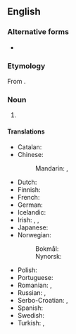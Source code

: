 {{also|by-product}}
==English==
{{wikipedia|by-product}}

===Alternative forms===
* {{l|en|by-product}}

===Etymology===
From {{affix|en|by-|product}}.

===Noun===
{{en-noun}}

# {{alternative form of|by-product|lang=en}}

====Translations====
{{trans-top|secondary or additional product}}
* Catalan: {{t|ca|subproducte|m}}
* Chinese:
*: Mandarin: {{t+|cmn|副產品|sc=Hani}}, {{t+|cmn|副产品|tr=fùchǎnpǐn|sc=Hani}}
* Dutch: {{t+|nl|bijproduct|n}}
* Finnish: {{t+|fi|sivutuote}}
* French: {{t+|fr|sous-produit|m}}
* German: {{t+|de|Nebenprodukt|n}}
* Icelandic: {{t|is|aukaafurð|f}}
* Irish: {{t|ga|fotháirge|m}}, {{t|ga|fothoradh|m}}, {{t|ga|seachtháirge|m}}
* Japanese: {{t+|ja|副産物|tr=ふくさんぶつ, fukusanbutsu|sc=Jpan}}
* Norwegian:
*: Bokmål: {{t|nb|biprodukt|n}}
*: Nynorsk: {{t|nn|biprodukt|n}}
{{trans-mid}}
* Polish: {{t|pl|produkt uboczny|m}}
* Portuguese: {{t+|pt|derivado|m}}
* Romanian: {{t+|ro|subprodus|n}}, {{t+|ro|semifabricat|n}}
* Russian: {{t|ru|побо́чный проду́кт|m}}, {{t+|ru|субпроду́кт|m}}
* Serbo-Croatian: {{t+|sh|nusproizvod|m}}, {{t|sh|nusprodukt|m}}
* Spanish: {{t|es|subproducto|m}}
* Swedish: {{t+|sv|biprodukt|c}}
* Turkish: {{t|tr|yanürün}}, {{t+|tr|yan ürün}}
{{trans-bottom}}
